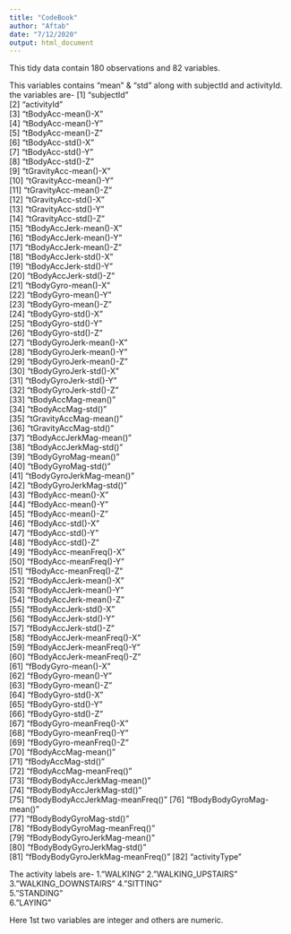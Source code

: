 ---
title: "CodeBook"
author: "Aftab"
date: "7/12/2020"
output: html_document
---

This tidy data contain 180 observations and 82 variables.

This variables contains "mean" & "std" along with subjectId and activityId.
the variables are-
[1] "subjectId"                      
 [2] "activityId"                     
 [3] "tBodyAcc-mean()-X"              
 [4] "tBodyAcc-mean()-Y"              
 [5] "tBodyAcc-mean()-Z"              
 [6] "tBodyAcc-std()-X"               
 [7] "tBodyAcc-std()-Y"               
 [8] "tBodyAcc-std()-Z"               
 [9] "tGravityAcc-mean()-X"           
[10] "tGravityAcc-mean()-Y"           
[11] "tGravityAcc-mean()-Z"           
[12] "tGravityAcc-std()-X"            
[13] "tGravityAcc-std()-Y"            
[14] "tGravityAcc-std()-Z"            
[15] "tBodyAccJerk-mean()-X"          
[16] "tBodyAccJerk-mean()-Y"          
[17] "tBodyAccJerk-mean()-Z"          
[18] "tBodyAccJerk-std()-X"           
[19] "tBodyAccJerk-std()-Y"           
[20] "tBodyAccJerk-std()-Z"           
[21] "tBodyGyro-mean()-X"             
[22] "tBodyGyro-mean()-Y"             
[23] "tBodyGyro-mean()-Z"             
[24] "tBodyGyro-std()-X"              
[25] "tBodyGyro-std()-Y"              
[26] "tBodyGyro-std()-Z"              
[27] "tBodyGyroJerk-mean()-X"         
[28] "tBodyGyroJerk-mean()-Y"         
[29] "tBodyGyroJerk-mean()-Z"         
[30] "tBodyGyroJerk-std()-X"          
[31] "tBodyGyroJerk-std()-Y"          
[32] "tBodyGyroJerk-std()-Z"          
[33] "tBodyAccMag-mean()"             
[34] "tBodyAccMag-std()"              
[35] "tGravityAccMag-mean()"          
[36] "tGravityAccMag-std()"           
[37] "tBodyAccJerkMag-mean()"         
[38] "tBodyAccJerkMag-std()"          
[39] "tBodyGyroMag-mean()"            
[40] "tBodyGyroMag-std()"             
[41] "tBodyGyroJerkMag-mean()"        
[42] "tBodyGyroJerkMag-std()"         
[43] "fBodyAcc-mean()-X"              
[44] "fBodyAcc-mean()-Y"              
[45] "fBodyAcc-mean()-Z"              
[46] "fBodyAcc-std()-X"               
[47] "fBodyAcc-std()-Y"               
[48] "fBodyAcc-std()-Z"               
[49] "fBodyAcc-meanFreq()-X"          
[50] "fBodyAcc-meanFreq()-Y"          
[51] "fBodyAcc-meanFreq()-Z"          
[52] "fBodyAccJerk-mean()-X"          
[53] "fBodyAccJerk-mean()-Y"          
[54] "fBodyAccJerk-mean()-Z"          
[55] "fBodyAccJerk-std()-X"           
[56] "fBodyAccJerk-std()-Y"           
[57] "fBodyAccJerk-std()-Z"           
[58] "fBodyAccJerk-meanFreq()-X"      
[59] "fBodyAccJerk-meanFreq()-Y"      
[60] "fBodyAccJerk-meanFreq()-Z"      
[61] "fBodyGyro-mean()-X"             
[62] "fBodyGyro-mean()-Y"             
[63] "fBodyGyro-mean()-Z"             
[64] "fBodyGyro-std()-X"              
[65] "fBodyGyro-std()-Y"              
[66] "fBodyGyro-std()-Z"              
[67] "fBodyGyro-meanFreq()-X"         
[68] "fBodyGyro-meanFreq()-Y"         
[69] "fBodyGyro-meanFreq()-Z"         
[70] "fBodyAccMag-mean()"             
[71] "fBodyAccMag-std()"              
[72] "fBodyAccMag-meanFreq()"         
[73] "fBodyBodyAccJerkMag-mean()"     
[74] "fBodyBodyAccJerkMag-std()"      
[75] "fBodyBodyAccJerkMag-meanFreq()" 
[76] "fBodyBodyGyroMag-mean()"        
[77] "fBodyBodyGyroMag-std()"         
[78] "fBodyBodyGyroMag-meanFreq()"    
[79] "fBodyBodyGyroJerkMag-mean()"    
[80] "fBodyBodyGyroJerkMag-std()"     
[81] "fBodyBodyGyroJerkMag-meanFreq()"
[82] "activityType"

The activity labels are-
1."WALKING" 
2."WALKING_UPSTAIRS"  
3."WALKING_DOWNSTAIRS" 
4."SITTING"           
5."STANDING"  
6."LAYING" 

Here 1st two variables are integer and others are numeric.